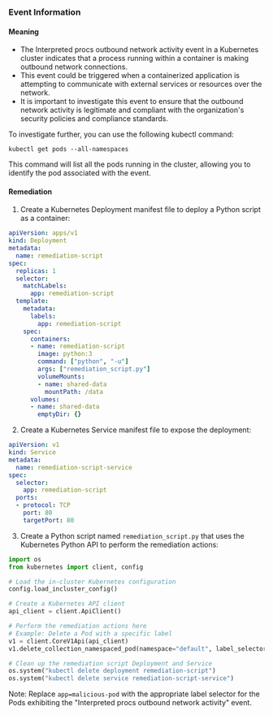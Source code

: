 
### Event Information

#### Meaning

- The Interpreted procs outbound network activity event in a Kubernetes cluster indicates that a process running within a container is making outbound network connections.
- This event could be triggered when a containerized application is attempting to communicate with external services or resources over the network.
- It is important to investigate this event to ensure that the outbound network activity is legitimate and compliant with the organization's security policies and compliance standards.

To investigate further, you can use the following kubectl command:
```
kubectl get pods --all-namespaces
```
This command will list all the pods running in the cluster, allowing you to identify the pod associated with the event.

#### Remediation

1. Create a Kubernetes Deployment manifest file to deploy a Python script as a container:
```yaml
apiVersion: apps/v1
kind: Deployment
metadata:
  name: remediation-script
spec:
  replicas: 1
  selector:
    matchLabels:
      app: remediation-script
  template:
    metadata:
      labels:
        app: remediation-script
    spec:
      containers:
      - name: remediation-script
        image: python:3
        command: ["python", "-u"]
        args: ["remediation_script.py"]
        volumeMounts:
        - name: shared-data
          mountPath: /data
      volumes:
      - name: shared-data
        emptyDir: {}
```

2. Create a Kubernetes Service manifest file to expose the deployment:
```yaml
apiVersion: v1
kind: Service
metadata:
  name: remediation-script-service
spec:
  selector:
    app: remediation-script
  ports:
  - protocol: TCP
    port: 80
    targetPort: 80
```

3. Create a Python script named `remediation_script.py` that uses the Kubernetes Python API to perform the remediation actions:
```python
import os
from kubernetes import client, config

# Load the in-cluster Kubernetes configuration
config.load_incluster_config()

# Create a Kubernetes API client
api_client = client.ApiClient()

# Perform the remediation actions here
# Example: Delete a Pod with a specific label
v1 = client.CoreV1Api(api_client)
v1.delete_collection_namespaced_pod(namespace="default", label_selector="app=malicious-pod")

# Clean up the remediation script Deployment and Service
os.system("kubectl delete deployment remediation-script")
os.system("kubectl delete service remediation-script-service")
```

Note: Replace `app=malicious-pod` with the appropriate label selector for the Pods exhibiting the "Interpreted procs outbound network activity" event.

